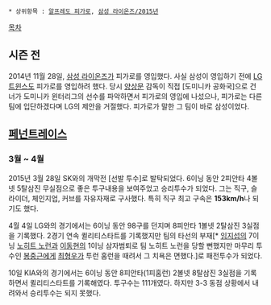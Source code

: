  * 상위항목 : [[알프레도 피가로]], [[삼성 라이온즈/2015년]]

[[목차]]
== 시즌 전 ==
2014년 11월 28일, [[삼성 라이온즈]]가 피가로를 영입했다. 사실 삼성이 영입하기 전에 [[LG 트윈스]]도 피가로를 영입하려 했다. 당시 [[양상문]] 감독이 직접 [도미니카 공화국]으로 건너가 도미니카 윈터리그의 선수를 파악하면서 피가로의 영입에 나섰으나, 피가로는 다른 팀에 입단하겠다며 LG의 제안을 거절했다. 피가로가 말한 그 팀이 바로 삼성이었다.

== [[페넌트레이스]] ==
=== 3월 ~ 4월 ===
2015년 3월 28일 SK와의 개막전 [선발 투수]로 발탁되었다. 6이닝 동안 2피안타 4볼넷 5탈삼진 무실점으로 좋은 투구내용을 보여주었고 승리투수가 되었다. 그는 직구, 슬라이더, 체인지업, 커브를 자유자재로 구사했다. 특히 직구 최고 구속은 '''153km/h'''나 되기도 했다.

4월 4일 LG와의 경기에서는 6이닝 동안 98구를 던지며 8피안타 1볼넷 2탈삼진 3실점을 기록했다. 2경기 연속 퀼리티스타트를 기록했지만 팀의 타선의 부재[* [[임지섭]]의 7이닝 [[노히트 노런]]과 [[이동현]]의 1이닝 삼자범퇴로 팀 노히트 노런을 당할 뻔했지만 마무리 투수인 [[봉중근]]에게 [[최형우]]가 투런 홈런을 때려서 그 치욕은 면했다.]로 패전투수가 되었다. 

10일 KIA와의 경기에서는 6이닝 동안 8피안타(1피홈런) 2볼넷 8탈삼진 3실점을 기록하면서 퀼리티스타트를 기록해였다. 투구수는 111개였다. 하지만 3-3 동점 상황에서 내려와서 승리투수는 되지 못했다.

